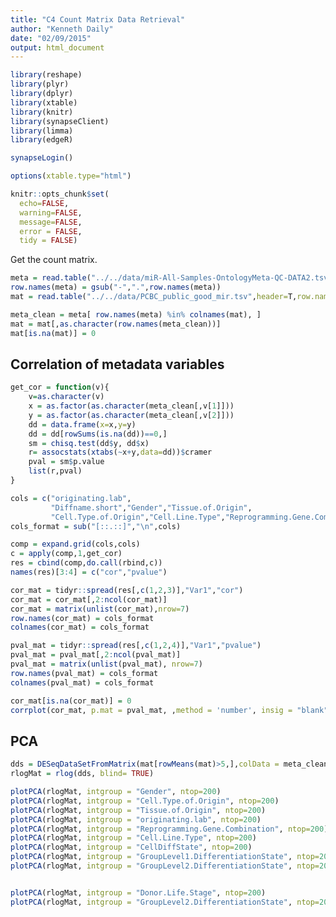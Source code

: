 ```yaml
---
title: "C4 Count Matrix Data Retrieval"
author: "Kenneth Daily"
date: "02/09/2015"
output: html_document
---
```


```r
library(reshape)
library(plyr)
library(dplyr)
library(xtable)
library(knitr)
library(synapseClient)
library(limma)
library(edgeR)

synapseLogin()

options(xtable.type="html")

knitr::opts_chunk$set(
  echo=FALSE,
  warning=FALSE,
  message=FALSE,
  error = FALSE,
  tidy = FALSE)
```

Get the count matrix.

```r
meta = read.table("../../data/miR-All-Samples-OntologyMeta-QC-DATA2.tsv",header=1,row.names=1,sep="\t")
row.names(meta) = gsub("-",".",row.names(meta))
mat = read.table("../../data/PCBC_public_good_mir.tsv",header=T,row.names=1,sep="\t")

meta_clean = meta[ row.names(meta) %in% colnames(mat), ]
mat = mat[,as.character(row.names(meta_clean))]
mat[is.na(mat)] = 0
```

## Correlation of metadata variables

```r
get_cor = function(v){
    v=as.character(v)
    x = as.factor(as.character(meta_clean[,v[1]]))
    y = as.factor(as.character(meta_clean[,v[2]]))
    dd = data.frame(x=x,y=y)
    dd = dd[rowSums(is.na(dd))==0,]
    sm = chisq.test(dd$y, dd$x)
    r= assocstats(xtabs(~x+y,data=dd))$cramer
    pval = sm$p.value
    list(r,pval)
}

cols = c("originating.lab",
         "Diffname.short","Gender","Tissue.of.Origin",
         "Cell.Type.of.Origin","Cell.Line.Type","Reprogramming.Gene.Combination")
cols_format = sub("[::.::]","\n",cols)

comp = expand.grid(cols,cols)
c = apply(comp,1,get_cor)
res = cbind(comp,do.call(rbind,c))
names(res)[3:4] = c("cor","pvalue")

cor_mat = tidyr::spread(res[,c(1,2,3)],"Var1","cor")
cor_mat = cor_mat[,2:ncol(cor_mat)]
cor_mat = matrix(unlist(cor_mat),nrow=7)
row.names(cor_mat) = cols_format
colnames(cor_mat) = cols_format

pval_mat = tidyr::spread(res[,c(1,2,4)],"Var1","pvalue")
pval_mat = pval_mat[,2:ncol(pval_mat)]
pval_mat = matrix(unlist(pval_mat), nrow=7)
row.names(pval_mat) = cols_format
colnames(pval_mat) = cols_format

cor_mat[is.na(cor_mat)] = 0
corrplot(cor_mat, p.mat = pval_mat, ,method = 'number', insig = "blank", is.corr=TRUE,sig.level = 0.05,tl.cex = 0.7, cl.cex=0.7)
```


## PCA

```r
dds = DESeqDataSetFromMatrix(mat[rowMeans(mat)>5,],colData = meta_clean, design =~1)
rlogMat = rlog(dds, blind= TRUE)

```


```r
plotPCA(rlogMat, intgroup = "Gender", ntop=200)
plotPCA(rlogMat, intgroup = "Cell.Type.of.Origin", ntop=200)
plotPCA(rlogMat, intgroup = "Tissue.of.Origin", ntop=200)
plotPCA(rlogMat, intgroup = "originating.lab", ntop=200)
plotPCA(rlogMat, intgroup = "Reprogramming.Gene.Combination", ntop=200)
plotPCA(rlogMat, intgroup = "Cell.Line.Type", ntop=200)
plotPCA(rlogMat, intgroup = "CellDiffState", ntop=200)
plotPCA(rlogMat, intgroup = "GroupLevel1.DifferentiationState", ntop=200)
plotPCA(rlogMat, intgroup = "GroupLevel2.DifferentiationState", ntop=200)


plotPCA(rlogMat, intgroup = "Donor.Life.Stage", ntop=200)
plotPCA(rlogMat, intgroup = "GroupLevel2.DifferentiationState", ntop=200)

```

